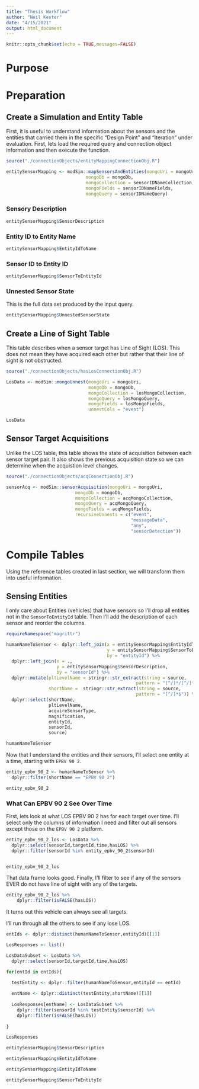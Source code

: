 ```yaml
---
title: "Thesis Workflow"
author: "Neil Kester"
date: "4/15/2021"
output: html_document
---
```


```r
knitr::opts_chunk$set(echo = TRUE,messages=FALSE)
```

# Purpose  

# Preparation

## Create a Simulation and Entity Table  

First, it is useful to understand information about the sensors and the entities that carried them in the specific "Design Point" and "Iteration" under evaluation. First, lets load the required query and connection object information and then execute the function.   

```r

source("./connectionObjects/entityMappingConnectionObj.R")

entitySensorMapping <- modSim::mapSensorsAndEntities(mongoUri = mongoUri,
                              mongoDb = mongoDb,
                              mongoCollection = sensorIDNameCollection,
                              mongoFields = sensorIDNameFields,
                              mongoQuery = sensorIDNameQuery)


```  


### Sensory Description  

```r

entitySensorMapping$SensorDescription

```  

### Entity ID to Entity Name  

```r

entitySensorMapping$EntityIdToName

```

### Sensor ID to Entity ID  

```r

entitySensorMapping$SensorToEntityId

```

### Unnested Sensor State 

This is the full data set produced by the input query.  

```r

entitySensorMapping$UnnestedSensorState

```
























## Create a Line of Sight Table  

This table describes when a sensor target has Line of Sight (LOS). This does not mean they have acquired each other but rather that their line of sight is not obstructed.  

```r

source("./connectionObjects/hasLosConnectionObj.R")

LosData <- modSim::mongoUnnest(mongoUri = mongoUri,
                               mongoDb = mongoDb,
                               mongoCollection = losMongoCollection,
                               mongoQuery = losMongoQuery,
                               mongoFields = losMongoFields,
                               unnestCols = "event")

```  

```r

LosData

```

## Sensor Target Acquisitions

Unlike the LOS table, this table shows the state of acquisition between each sensor target pair. It also shows the previous acquisition state so we can determine when the acquistion level changes.  

```r

source("./connectionObjects/acqConnectionObj.R")

sensorAcq <- modSim::sensorAcquisition(mongoUri = mongoUri,
                          mongoDb = mongoDb,
                          mongoCollection = acqMongoCollection,
                          mongoQuery = acqMongoQuery,
                          mongoFields = acqMongoFields,
                          recursiveUnnests = c("event",
                                               "messageData", 
                                               "any", 
                                               "sensorDetection"))
```



# Compile Tables  

Using the reference tables created in last section, we will transform them into useful information.

## Sensing Entities  

I only care about Entities (vehicles) that have sensors so I'll drop all entities not in the `SensorToEntityId` table. Then I'll add the description of each sensor and reorder the columns.

```r

requireNamespace("magrittr")

humanNameToSensor <- dplyr::left_join(x = entitySensorMapping$EntityIdToName,
                                      y = entitySensorMapping$SensorToEntityId,
                                      by = "entityId") %>%
  dplyr::left_join(x = .,
                   y = entitySensorMapping$SensorDescription,
                   by = "sensorId") %>%
  dplyr::mutate(pltLevelName = stringr::str_extract(string = source,
                                                 pattern = "[^/]*/[^/]*/[^/]*$"),
                shortName =  stringr::str_extract(string = source,
                                                 pattern = "[^/]*$")) %>%
  dplyr::select(shortName,
                pltLevelName,
                acquireSensorType,
                magnification,
                entityId,
                sensorId,
                source)

humanNameToSensor
```

Now that I understand the entities and their sensors, I'll select one entity at a time, starting with `EPBV 90 2`.  

```r

entity_epbv_90_2 <- humanNameToSensor %>%
  dplyr::filter(shortName == "EPBV 90 2")

entity_epbv_90_2
```  

### What Can EPBV 90 2 See Over Time  

First, lets look at what LOS EPBV 90 2 has for each target over time. I'll select only the columns of information I need and filter out all sensors except those on the `EPBV 90 2` platform. 

```r

entity_epbv_90_2_los <- LosData %>%
  dplyr::select(sensorId,targetId,time,hasLOS) %>%
  dplyr::filter(sensorId %in% entity_epbv_90_2$sensorId)


entity_epbv_90_2_los
```
That data frame looks good. Finally, I'll filter to see if any of the sensors EVER do not have line of sight with any of the targets.  

```r

entity_epbv_90_2_los %>%
    dplyr::filter(isFALSE(hasLOS))

```
It turns out this vehicle can always see all targets.  

I'll run through all the others to see if any lose LOS.  

```r

entIds <- dplyr::distinct(humanNameToSensor,entityId)[[1]]

LosResponses <- list()

LosDataSubset <- LosData %>%
  dplyr::select(sensorId,targetId,time,hasLOS)

for(entId in entIds){
  
  testEntity <- dplyr::filter(humanNameToSensor,entityId == entId)

  entName <- dplyr::distinct(testEntity,shortName)[[1]]
  
  LosResponses[entName] <- LosDataSubset %>%
    dplyr::filter(sensorId %in% testEntity$sensorId) %>%
    dplyr::filter(isFALSE(hasLOS))
  
}

LosResponses

```

```r

entitySensorMapping$SensorDescription

entitySensorMapping$EntityIdToName

```



```r

entitySensorMapping$EntityIdToName

```

```r

entitySensorMapping$SensorToEntityId

```







